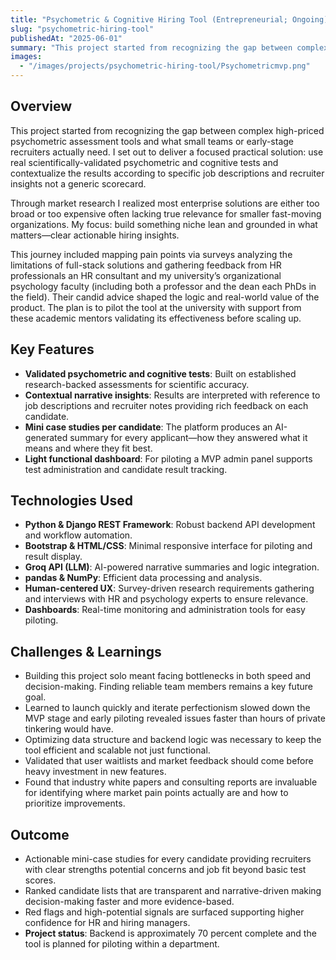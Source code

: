 ```yaml
---
title: "Psychometric & Cognitive Hiring Tool (Entrepreneurial; Ongoing)"
slug: "psychometric-hiring-tool"
publishedAt: "2025-06-01"
summary: "This project started from recognizing the gap between complex high-priced psychometric assessment tools and what small teams or early-stage recruiters actually need. I set out to deliver a focused, practical solution: use real, scientifically-validated psychometric and cognitive tests and contextualize the results according to specific job descriptions and recruiter insights—not a generic scorecard."
images:
  - "/images/projects/psychometric-hiring-tool/Psychometricmvp.png"
---
```


## Overview

This project started from recognizing the gap between complex high-priced psychometric assessment tools and what small teams or early-stage recruiters actually need. I set out to deliver a focused practical solution: use real scientifically-validated psychometric and cognitive tests and contextualize the results according to specific job descriptions and recruiter insights not a generic scorecard.

Through market research I realized most enterprise solutions are either too broad or too expensive often lacking true relevance for smaller fast-moving organizations. My focus: build something niche lean and grounded in what matters—clear actionable hiring insights.

This journey included mapping pain points via surveys analyzing the limitations of full-stack solutions and gathering feedback from HR professionals an HR consultant and my university’s organizational psychology faculty (including both a professor and the dean each PhDs in the field). Their candid advice shaped the logic and real-world value of the product. The plan is to pilot the tool at the university with support from these academic mentors validating its effectiveness before scaling up.

## Key Features

- **Validated psychometric and cognitive tests**: Built on established research-backed assessments for scientific accuracy.
- **Contextual narrative insights**: Results are interpreted with reference to job descriptions and recruiter notes providing rich feedback on each candidate.
- **Mini case studies per candidate**: The platform produces an AI-generated summary for every applicant—how they answered what it means and where they fit best.
- **Light functional dashboard**: For piloting a MVP admin panel supports test administration and candidate result tracking.

## Technologies Used

- **Python & Django REST Framework**: Robust backend API development and workflow automation.
- **Bootstrap & HTML/CSS**: Minimal responsive interface for piloting and result display.
- **Groq API (LLM)**: AI-powered narrative summaries and logic integration.
- **pandas & NumPy**: Efficient data processing and analysis.
- **Human-centered UX**: Survey-driven research requirements gathering and interviews with HR and psychology experts to ensure relevance.
- **Dashboards**: Real-time monitoring and administration tools for easy piloting.

## Challenges & Learnings

- Building this project solo meant facing bottlenecks in both speed and decision-making. Finding reliable team members remains a key future goal.
- Learned to launch quickly and iterate perfectionism slowed down the MVP stage and early piloting revealed issues faster than hours of private tinkering would have.
- Optimizing data structure and backend logic was necessary to keep the tool efficient and scalable not just functional.
- Validated that user waitlists and market feedback should come before heavy investment in new features.
- Found that industry white papers and consulting reports are invaluable for identifying where market pain points actually are and how to prioritize improvements.

## Outcome

- Actionable mini-case studies for every candidate providing recruiters with clear strengths potential concerns and job fit beyond basic test scores.
- Ranked candidate lists that are transparent and narrative-driven making decision-making faster and more evidence-based.
- Red flags and high-potential signals are surfaced supporting higher confidence for HR and hiring managers.
- **Project status**: Backend is approximately 70 percent complete and the tool is planned for piloting within a department.
